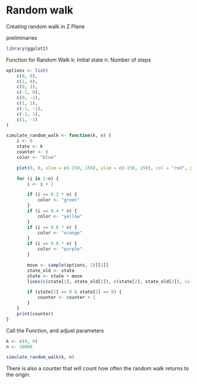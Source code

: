 # Random walk

Creating random walk in Z Plane

preliminaries
```r
library(ggplot2)
```

Function for Random Walk
k: Initial state n: Number of steps

```r
options <- list(
    c(0, 0),
    c(1, 0),
    c(0, 1),
    c(-1, 0),
    c(0, -1),
    c(1, 1),
    c(-1, -1),
    c(-1, 1),
    c(1, -1)
)

simulate_random_walk <- function(k, n) {
    i <- 0
    state <- k
    counter <- 0
    color <- "blue"

    plot(0, 0, xlim = c(-150, 150), ylim = c(-150, 150), col = "red", pch = 19)

    for (i in 1:n) {
        i <- i + 1

        if (i == 0.2 * n) {
            color <- "green"
        }
        if (i == 0.4 * n) {
            color <- "yellow"
        }
        if (i == 0.6 * n) {
            color <- "orange"
        }
        if (i == 0.8 * n) {
            color <- "purple"
        }

        move <- sample(options, 1)[[1]]
        state_old <- state
        state <- state + move
        lines(c(state[1], state_old[1]), c(state[2], state_old[2]), col = color)

        if (state[1] == 0 & state[2] == 0) {
            counter <- counter + 1
        }
    }
    print(counter)
}
```


Call the Function, and adjust parameters

```r
k <- c(0, 0)
n <- 30000

simulate_random_walk(k, n)
```

There is also a counter that will count how often the random walk returns to the origin.